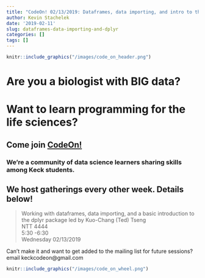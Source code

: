 ```yaml
---
title: "CodeOn! 02/13/2019: Dataframes, data importing, and intro to the dplyr package"
author: Kevin Stachelek
date: '2019-02-11'
slug: dataframes-data-importing-and-dplyr
categories: []
tags: []
---
```


```r
knitr::include_graphics("/images/code_on_header.png")
```

# Are you a biologist with __BIG__ data? 

# Want to learn programming for the life sciences? 

## Come join [CodeOn!](https://keckcodeon.netlify.com) 

### We're a community of data science learners sharing skills among Keck students. 

## We host gatherings every other week. Details below!


> Working with dataframes, data importing, and a basic introduction to the dplyr package
led by Kuo-Chang (Ted) Tseng  
NTT 4444  
5:30 -6:30  
Wednesday 02/13/2019


Can't make it and want to get added to the mailing list for future sessions? email keckcodeon@gmail.com

```r
knitr::include_graphics("/images/code_on_wheel.png")
```


